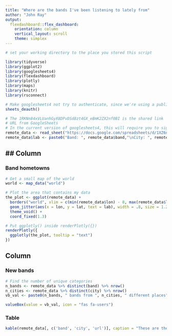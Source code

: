 ```yaml
---
title: "Where are the bands I've been listening to lately from"
author: "John Ray"
output:
  flexdashboard::flex_dashboard:
    orientation: column
    vertical_layout: scroll
    theme: simplex
---
```


```r
# set your working directory to the place you stored this script

library(tidyverse)
library(ggplot2)
library(googlesheets4)
library(flexdashboard)
library(plotly)
library(maps)
library(knitr)
library(rsconnect)

# Make googlesheets4 not try to authenticate, since we're using a public sheet
sheets_deauth()
```

```r
# The 1RKNn84xVLUanhGyX8DPvDSd8zt4GX_eBmK2ZX2nf0BI is the shared link
# URL from GoogleSheets
# In the current version of googlesheets4, this will require you to sign into the Docs API
remote_data <- read_sheet("https://docs.google.com/spreadsheets/d/1XZ6n-2_RhQnu_ZwuUSUIhLIezA5y0J9MTPd0qJ1Alc0", sheet = 'full')
remote_data$lab <- paste0("Band: ", remote_data$band,"\nCity: ", remote_data$city, "\nListen at: ", remote_data$url)
```

## Column {data-width=800}
-------------------------------------

### Band hometowns

```r
# Get a small map of the world
world <- map_data("world")

# Plot the area that contains my data
the_plot <- ggplot(remote_data) +
  borders("world", xlim = c(min(remote_data$lon) - 8, max(remote_data$lon) + 8), ylim = c(min(remote_data$lat) - 8, max(remote_data$lat) + 8)) +
  geom_jitter(aes(x = lon, y = lat, text = lab), width = .8, size = 1.2, color = "#CF6F55") +
  theme_void() +
  coord_fixed(1.3)

# Put ggplotly() inside renderPlotly({})
renderPlotly({
  ggplotly(the_plot, tooltip = "text")
})
```

## Column {.tabset .tabset-face data-width=300}

### New bands {.value-box}

```r
# Find the number of unique categories
n_bands <- remote_data %>% distinct(band) %>% nrow()
n_cities <- remote_data %>% distinct(city) %>% nrow()
vb_val <- paste0(n_bands, " bands from ", n_cities, " different places")

valueBox(value = vb_val, icon = "fas fa-users")
```

### Table

```r
kable(remote_data[, c('band', 'city', 'url')], caption = "These are the bands plotted on the map")
```